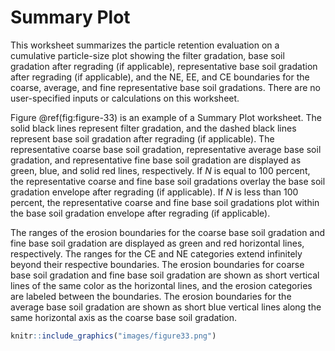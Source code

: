 # Summary Plot

This worksheet summarizes the particle retention evaluation on a cumulative particle-size plot showing the filter gradation, base soil gradation after regrading (if applicable), representative base soil gradation after regrading (if applicable), and the NE, EE, and CE boundaries for the coarse, average, and fine representative base soil gradations. There are no user-specified inputs or calculations on this worksheet.

Figure \@ref(fig:figure-33) is an example of a Summary Plot worksheet. The solid black lines represent filter gradation, and the dashed black lines represent base soil gradation after regrading (if applicable). The representative coarse base soil gradation, representative average base soil gradation, and representative fine base soil gradation are displayed as green, blue, and solid red lines, respectively. If *N* is equal to 100 percent, the representative coarse and fine base soil gradations overlay the base soil gradation envelope after regrading (if applicable). If *N* is less than 100 percent, the representative coarse and fine base soil gradations plot within the base soil gradation envelope after regrading (if applicable).

The ranges of the erosion boundaries for the coarse base soil gradation and fine base soil gradation are displayed as green and red horizontal lines, respectively. The ranges for the CE and NE categories extend infinitely beyond their respective boundaries. The erosion boundaries for coarse base soil gradation and fine base soil gradation are shown as short vertical lines of the same color as the horizontal lines, and the erosion categories are labeled between the boundaries. The erosion boundaries for the average base soil gradation are shown as short blue vertical lines along the same horizontal axis as the coarse base soil gradation.

```r
knitr::include_graphics("images/figure33.png")
```